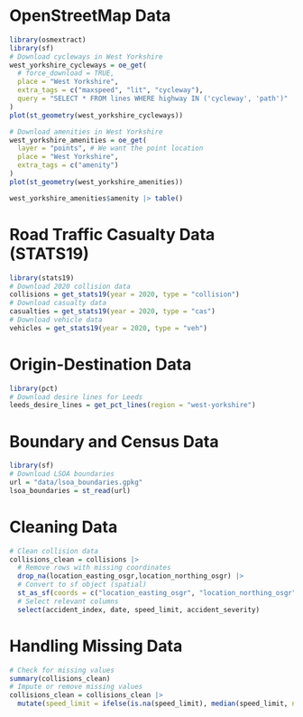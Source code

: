# OpenStreetMap Data
```r
library(osmextract)
library(sf)
# Download cycleways in West Yorkshire
west_yorkshire_cycleways = oe_get(
  # force_download = TRUE,
  place = "West Yorkshire",
  extra_tags = c("maxspeed", "lit", "cycleway"),
  query = "SELECT * FROM lines WHERE highway IN ('cycleway', 'path')"
)
plot(st_geometry(west_yorkshire_cycleways))
```

```r
# Download amenities in West Yorkshire
west_yorkshire_amenities = oe_get(
  layer = "points", # We want the point location
  place = "West Yorkshire",
  extra_tags = c("amenity") 
)
plot(st_geometry(west_yorkshire_amenities))

west_yorkshire_amenities$amenity |> table()
```

# Road Traffic Casualty Data (STATS19)

```r
library(stats19)
# Download 2020 collision data
collisions = get_stats19(year = 2020, type = "collision")
# Download casualty data
casualties = get_stats19(year = 2020, type = "cas")
# Download vehicle data
vehicles = get_stats19(year = 2020, type = "veh")
```

# Origin-Destination Data

```r
library(pct)
# Download desire lines for Leeds
leeds_desire_lines = get_pct_lines(region = "west-yorkshire")
```

# Boundary and Census Data

```r
library(sf)
# Download LSOA boundaries
url = "data/lsoa_boundaries.gpkg"
lsoa_boundaries = st_read(url)
```

# Cleaning Data

```r
# Clean collision data
collisions_clean = collisions |>
  # Remove rows with missing coordinates
  drop_na(location_easting_osgr,location_northing_osgr) |>
  # Convert to sf object (spatial)
  st_as_sf(coords = c("location_easting_osgr", "location_northing_osgr"), crs = 27700) |>
  # Select relevant columns
  select(accident_index, date, speed_limit, accident_severity)
```

# Handling Missing Data

```r
# Check for missing values
summary(collisions_clean)
# Impute or remove missing values
collisions_clean = collisions_clean |>
  mutate(speed_limit = ifelse(is.na(speed_limit), median(speed_limit, na.rm = TRUE), speed_limit))
```

